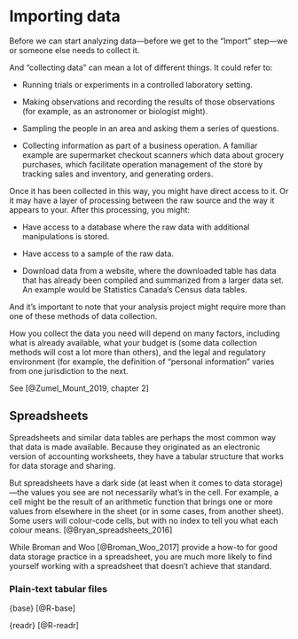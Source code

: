 # Importing data {#importing}

Before we can start analyzing data—before we get to the "Import" step—we or someone else needs to collect it. 

And "collecting data" can mean a lot of different things. It could refer to:

* Running trials or experiments in a controlled laboratory setting.

* Making observations and recording the results of those observations (for example, as an astronomer or biologist might).

* Sampling the people in an area and asking them a series of questions.

* Collecting information as part of a business operation. A familiar example are supermarket checkout scanners which data about grocery purchases, which facilitate operation management of the store by tracking sales and inventory, and generating orders.

Once it has been collected in this way, you might have direct access to it. Or it may have a layer of processing between the raw source and the way it appears to your. After this processing, you might:

* Have access to a database where the raw data with additional manipulations is stored.

* Have access to a sample of the raw data.

* Download data from a website, where the downloaded table has data that has already been compiled and summarized from a larger data set. An example would be Statistics Canada's Census data tables.



And it's important to note that your analysis project might require more than one of these methods of data collection.

How you collect the data you need will depend on many factors, including what is already available, what your budget is (some data collection methods will cost a lot more than others), and the legal and regulatory environment (for example, the definition of "personal information" varies from one jurisdiction to the next.


See [@Zumel_Mount_2019, chapter 2]

## Spreadsheets

Spreadsheets and similar data tables are perhaps the most common way that data is made available. Because they originated as an electronic version of accounting worksheets, they have a tabular structure that works for data storage and sharing. 

But spreadsheets have a dark side (at least when it comes to data storage)—the values you see are not necessarily what's in the cell. For example, a cell might be the result of an arithmetic function that brings one or more values from elsewhere in the sheet (or in some cases, from another sheet). Some users will colour-code cells, but with no index to tell you what each colour means. [@Bryan_spreadsheets_2016]

While Broman and Woo [@Broman_Woo_2017] provide a how-to for good data storage practice in a spreadsheet, you are much more likely to find yourself working with a spreadsheet that doesn't achieve that standard. 

### Plain-text tabular files

{base} [@R-base]

{readr} [@R-readr]



